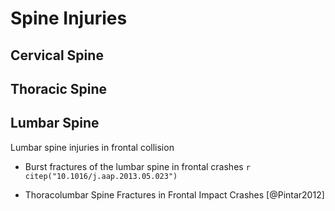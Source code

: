# Spine Injuries


## Cervical Spine


## Thoracic Spine


## Lumbar Spine

Lumbar spine injuries in frontal collision

- Burst fractures of the lumbar spine in frontal crashes `r citep("10.1016/j.aap.2013.05.023")`

- Thoracolumbar Spine Fractures in Frontal Impact Crashes [@Pintar2012]
